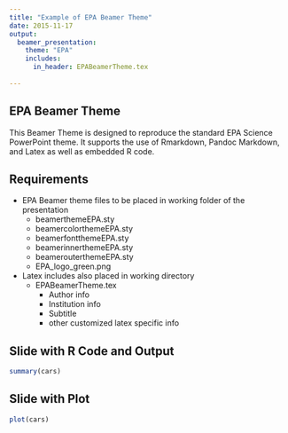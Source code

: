 ```yaml
---
title: "Example of EPA Beamer Theme"
date: 2015-11-17
output:
  beamer_presentation:
    theme: "EPA"
    includes:
      in_header: EPABeamerTheme.tex
    
---
```


## EPA Beamer Theme

This Beamer Theme is designed to reproduce the standard EPA Science PowerPoint theme.  It supports the use of Rmarkdown, Pandoc Markdown, and Latex as well as embedded R code.

## Requirements

- EPA Beamer theme files to be placed in working folder of the presentation
    - beamerthemeEPA.sty
    - beamercolorthemeEPA.sty
    - beamerfontthemeEPA.sty
    - beamerinnerthemeEPA.sty
    - beamerouterthemeEPA.sty
    - EPA_logo_green.png
- Latex includes also placed in working directory
    - EPABeamerTheme.tex
        - Author info
        - Institution info
        - Subtitle
        - other customized latex specific info

## Slide with R Code and Output

```r
summary(cars)
```

## Slide with Plot

```r
plot(cars)
```

